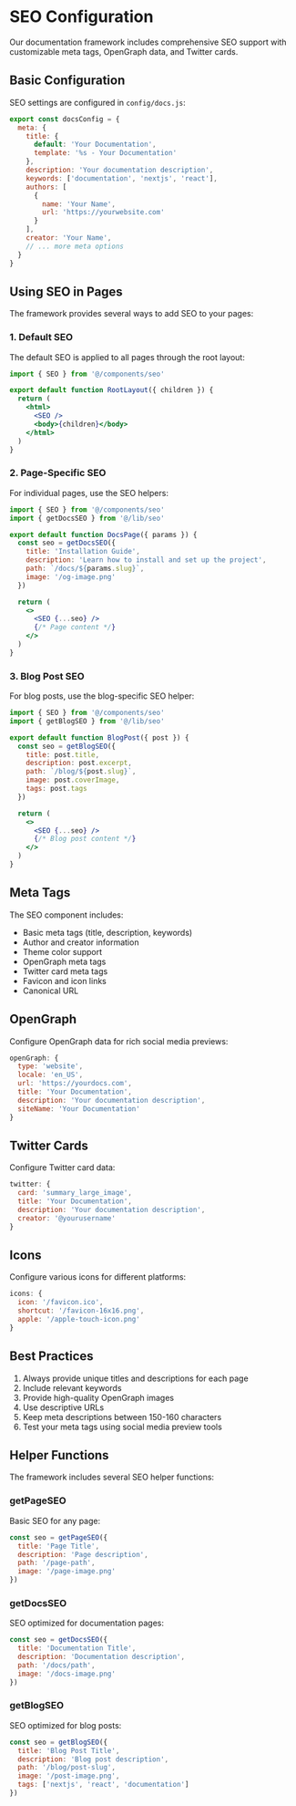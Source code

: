 # SEO Configuration

Our documentation framework includes comprehensive SEO support with customizable meta tags, OpenGraph data, and Twitter cards.

## Basic Configuration

SEO settings are configured in `config/docs.js`:

```js filename="config/docs.js"
export const docsConfig = {
  meta: {
    title: {
      default: 'Your Documentation',
      template: '%s - Your Documentation'
    },
    description: 'Your documentation description',
    keywords: ['documentation', 'nextjs', 'react'],
    authors: [
      {
        name: 'Your Name',
        url: 'https://yourwebsite.com'
      }
    ],
    creator: 'Your Name',
    // ... more meta options
  }
}
```

## Using SEO in Pages

The framework provides several ways to add SEO to your pages:

### 1. Default SEO

The default SEO is applied to all pages through the root layout:

```jsx filename="app/layout.jsx"
import { SEO } from '@/components/seo'

export default function RootLayout({ children }) {
  return (
    <html>
      <SEO />
      <body>{children}</body>
    </html>
  )
}
```

### 2. Page-Specific SEO

For individual pages, use the SEO helpers:

```jsx filename="app/docs/[slug]/page.jsx"
import { SEO } from '@/components/seo'
import { getDocsSEO } from '@/lib/seo'

export default function DocsPage({ params }) {
  const seo = getDocsSEO({
    title: 'Installation Guide',
    description: 'Learn how to install and set up the project',
    path: `/docs/${params.slug}`,
    image: '/og-image.png'
  })

  return (
    <>
      <SEO {...seo} />
      {/* Page content */}
    </>
  )
}
```

### 3. Blog Post SEO

For blog posts, use the blog-specific SEO helper:

```jsx filename="app/blog/[slug]/page.jsx"
import { SEO } from '@/components/seo'
import { getBlogSEO } from '@/lib/seo'

export default function BlogPost({ post }) {
  const seo = getBlogSEO({
    title: post.title,
    description: post.excerpt,
    path: `/blog/${post.slug}`,
    image: post.coverImage,
    tags: post.tags
  })

  return (
    <>
      <SEO {...seo} />
      {/* Blog post content */}
    </>
  )
}
```

## Meta Tags

The SEO component includes:

- Basic meta tags (title, description, keywords)
- Author and creator information
- Theme color support
- OpenGraph meta tags
- Twitter card meta tags
- Favicon and icon links
- Canonical URL

## OpenGraph

Configure OpenGraph data for rich social media previews:

```js filename="config/docs.js"
openGraph: {
  type: 'website',
  locale: 'en_US',
  url: 'https://yourdocs.com',
  title: 'Your Documentation',
  description: 'Your documentation description',
  siteName: 'Your Documentation'
}
```

## Twitter Cards

Configure Twitter card data:

```js filename="config/docs.js"
twitter: {
  card: 'summary_large_image',
  title: 'Your Documentation',
  description: 'Your documentation description',
  creator: '@yourusername'
}
```

## Icons

Configure various icons for different platforms:

```js filename="config/docs.js"
icons: {
  icon: '/favicon.ico',
  shortcut: '/favicon-16x16.png',
  apple: '/apple-touch-icon.png'
}
```

## Best Practices

1. Always provide unique titles and descriptions for each page
2. Include relevant keywords
3. Provide high-quality OpenGraph images
4. Use descriptive URLs
5. Keep meta descriptions between 150-160 characters
6. Test your meta tags using social media preview tools

## Helper Functions

The framework includes several SEO helper functions:

### getPageSEO

Basic SEO for any page:

```js
const seo = getPageSEO({
  title: 'Page Title',
  description: 'Page description',
  path: '/page-path',
  image: '/page-image.png'
})
```

### getDocsSEO

SEO optimized for documentation pages:

```js
const seo = getDocsSEO({
  title: 'Documentation Title',
  description: 'Documentation description',
  path: '/docs/path',
  image: '/docs-image.png'
})
```

### getBlogSEO

SEO optimized for blog posts:

```js
const seo = getBlogSEO({
  title: 'Blog Post Title',
  description: 'Blog post description',
  path: '/blog/post-slug',
  image: '/post-image.png',
  tags: ['nextjs', 'react', 'documentation']
})
``` 